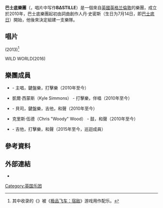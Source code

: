 {{Expand language|1=en|time=2020-10-30T16:07:34+00:00}}
{{NoteTA
|G1=Music
|G2=Show
|T=zh-cn:巴士底乐队;zh-tw:巴士底樂團;
|1=zh-cn:巴士底乐队;zh-tw:巴士底樂團;
}}
{{艺人
|姓名 = 巴士底樂團
|类型 = 組合
|图片 = Bastille_lamav.JPG
|图片尺寸 = 
|landscape = yes
|图片简介 = 2013年的巴士底樂團<br/>從左至右：凱爾·西蒙斯、克里斯·伍德、威爾·法夸森和丹·史密斯
|英文名 = Bastille
|国籍 = {{UK}}
|音乐类型 = [[另类摇滚|另类摇滚]]、[[独立摇滚|独立摇滚]]、[[合成器流行|合成器流行]]、[[電子流行|電子流行]]、[[流行搖滾|流行搖滾]]
|出道地点 = [[英格兰|英格兰]][[倫敦|倫敦]]
|出道作 = 
|出道日期 = 
|活跃年代 = 2010年迄今
|唱片公司 = [[維京唱片|維京唱片]]、[[EMI|EMI]]
|网站 = [http://www.bastillebastille.com/ 官方網站]
|奖项 = 
|IMDb = 
|相關團體 = [[棉花糖_(音樂人)|棉花糖]]、[[克雷格·大衛|克雷格·大衛]]
|现任成员 = 丹·史密斯<br />克里斯·伍德<br />凱爾·西蒙斯<br />威爾·法夸森<br/>查理·巴尼斯
}}
'''巴士底樂團'''（{{lang-en|Bastille}}，唱片中写作'''BΔSTILLE'''）是一個來自[[英國|英國]][[英格兰|英格兰]][[倫敦|倫敦]]的樂團，成立於2010年，巴士底樂團起初由詞曲創作人丹·史密斯（生日为7月14日，即[[巴士底日|巴士底日]]）開始，他後來決定組建一支樂隊。

==唱片==
{{link-en|Bad Blood (專輯)|Bad_Blood_(Bastille_album)|Bad Blood}} (2013)<ref>其中收录的《{{link-en|庞贝 (巴士底歌曲)|Pompeii (Bastille song)|庞贝}}》被《[[極速快感：生存競速|极品飞车：宿敌]]》游戏用作配乐。</ref>

WILD WORLD(2016)

==樂團成員==
*{{link-en|丹·史密斯|Dan_Smith_(British_singer)}} - 主唱，鍵盤樂，打擊樂（2010年至今）
*凱爾·西蒙斯（Kyle Simmons） - 打擊樂，伴唱（2010年至今）
*{{link-en|威爾·法夸森|Will Farquarson}} - 貝司，鍵盤樂，吉他，和聲（2010年至今）
*克里斯·伍德（Chris "Woody" Wood） - 鼓，和聲（2010年至今）
*{{link-en|查理·巴尼斯|Charlie Barnes (Musician)}} - 吉他，打擊樂，和聲（2015年至今，巡迴成員）

==參考資料==
{{reflist}}

== 外部連結 ==
{{Commonscat|Bastille (band)|Bastille}}
* {{Official website|http://www.bastillebastille.com}}

[[Category:英国乐团|Category:英国乐团]]